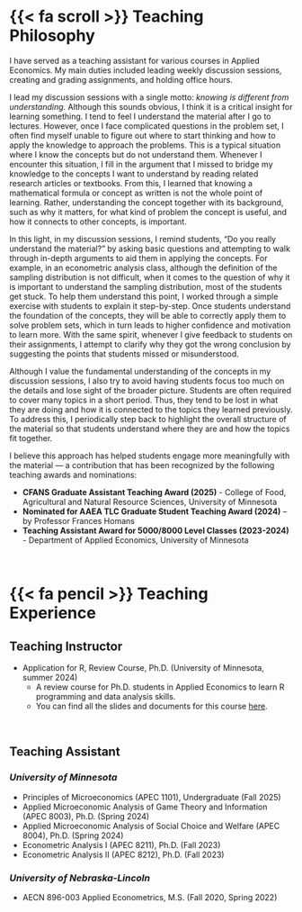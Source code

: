 
# {{< fa scroll >}} Teaching Philosophy 
I have served as a teaching assistant for various courses in Applied Economics. My main duties included leading weekly discussion sessions, creating and grading assignments, and holding office hours. 

I lead my discussion sessions with a single motto: *knowing is different from understanding*. Although this sounds obvious, I think it is a critical insight for learning something. I tend to feel I understand the material after I go to lectures. However, once I face complicated questions in the problem set, I
often find myself unable to figure out where to start thinking and how to apply the knowledge to approach the problems. This is a typical situation where I know the concepts but do not understand them. Whenever I encounter this situation, I fill in the argument that I missed to bridge my knowledge to the concepts I want to
understand by reading related research articles or textbooks. From this, I learned that knowing a mathematical formula or concept as written is not the whole point of learning. Rather, understanding the concept together with its background, such as why it matters, for what kind of problem the concept is useful, and how it connects to other concepts, is important.

In this light, in my discussion sessions, I remind students, “Do you really understand the material?” by asking basic questions and attempting to walk through in-depth arguments to aid them in applying the concepts. For example, in an econometric analysis class, although the definition of the sampling distribution is not difficult, when it comes to the question of why it is important to understand the sampling distribution, most of the students get stuck. To help them understand this point, I worked through a simple exercise with students to explain it step-by-step. Once students understand the foundation of the concepts, they will be able to correctly apply them to solve problem sets, which in turn leads to higher confidence and motivation to learn more. With the same spirit, whenever I give feedback to students on their assignments, I attempt to clarify why they got the wrong conclusion by suggesting the points that students missed or misunderstood. 

Although I value the fundamental understanding of the concepts in my discussion sessions, I also try to avoid having students focus too much on the details and lose sight of the broader picture. Students are often required to cover many topics in a short period. Thus, they tend to be lost in what they are doing and how it is connected to the topics they learned previously. To address this, I periodically step back to highlight the overall structure of the material so that students understand where they are and how the topics fit together.

I believe this approach has helped students engage more meaningfully with the material — a contribution that has been recognized by the following teaching awards and nominations:

+ **CFANS Graduate Assistant Teaching Award (2025)** - College of Food, Agricultural and Natural Resource Sciences, University of Minnesota
+ **Nominated for AAEA TLC Graduate Student Teaching Award (2024)** – by Professor Frances Homans
+ **Teaching Assistant Award for 5000/8000 Level Classes (2023-2024)** - Department of Applied Economics, University of Minnesota

<br>

# {{< fa pencil >}} Teaching Experience
## Teaching Instructor

- Application for R, Review Course, Ph.D. (University of Minnesota, summer 2024)
  - A review course for Ph.D. students in Applied Economics to learn R programming and data analysis skills.
  - You can find all the slides and documents for this course [here](https://shunkei3.github.io/R-2024-Summer).

<br>

## Teaching Assistant

### *University of Minnesota*
- Principles of Microeconomics (APEC 1101), Undergraduate (Fall 2025)
- Applied Microeconomic Analysis of Game Theory and Information (APEC 8003), Ph.D. (Spring 2024)
- Applied Microeconomic Analysis of Social Choice and Welfare (APEC 8004), Ph.D. (Spring 2024)
- Econometric Analysis I (APEC 8211), Ph.D. (Fall 2023)
- Econometric Analysis II (APEC 8212), Ph.D. (Fall 2023)

### *University of Nebraska-Lincoln*
- AECN 896-003 Applied Econometrics, M.S. (Fall 2020, Spring 2022)


